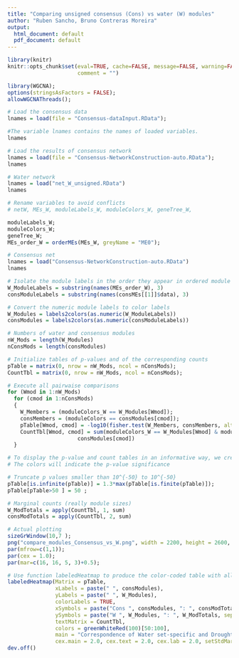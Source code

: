```yaml
---
title: "Comparing unsigned consensus (Cons) vs water (W) modules"
author: "Ruben Sancho, Bruno Contreras Moreira"
output:
  html_document: default
  pdf_document: default
---
```


```r
library(knitr)
knitr::opts_chunk$set(eval=TRUE, cache=FALSE, message=FALSE, warning=FALSE, 
                      comment = "")
```

```r

library(WGCNA);
options(stringsAsFactors = FALSE);
allowWGCNAThreads();

# Load the consensus data
lnames = load(file = "Consensus-dataInput.RData");

#The variable lnames contains the names of loaded variables.
lnames

# Load the results of consensus network
lnames = load(file = "Consensus-NetworkConstruction-auto.RData");
lnames

# Water network
lnames = load("net_W_unsigned.RData")
lnames

# Rename variables to avoid conflicts
# netW, MEs_W, moduleLabels_W, moduleColors_W, geneTree_W,

moduleLabels_W;
moduleColors_W;
geneTree_W;
MEs_order_W = orderMEs(MEs_W, greyName = "ME0");

# Consensus net
lnames = load("Consensus-NetworkConstruction-auto.RData")
lnames
```

```r

# Isolate the module labels in the order they appear in ordered module eigengenes
W_ModuleLabels = substring(names(MEs_order_W), 3)
consModuleLabels = substring(names(consMEs[[1]]$data), 3)

# Convert the numeric module labels to color labels
W_Modules = labels2colors(as.numeric(W_ModuleLabels))
consModules = labels2colors(as.numeric(consModuleLabels))

# Numbers of water and consensus modules
nW_Mods = length(W_Modules)
nConsMods = length(consModules)

# Initialize tables of p-values and of the corresponding counts
pTable = matrix(0, nrow = nW_Mods, ncol = nConsMods);
CountTbl = matrix(0, nrow = nW_Mods, ncol = nConsMods);

# Execute all pairwaise comparisons
for (Wmod in 1:nW_Mods)
  for (cmod in 1:nConsMods)
  {
    W_Members = (moduleColors_W == W_Modules[Wmod]);
    consMembers = (moduleColors == consModules[cmod]);
    pTable[Wmod, cmod] = -log10(fisher.test(W_Members, consMembers, alternative = "greater")$p.value);
    CountTbl[Wmod, cmod] = sum(moduleColors_W == W_Modules[Wmod] & moduleColors ==
                      consModules[cmod])
  }
```

```r

# To display the p-value and count tables in an informative way, we create a color-coded table of the intersection counts.
# The colors will indicate the p-value significance

# Truncate p values smaller than 10^{-50} to 10^{-50} 
pTable[is.infinite(pTable)] = 1.3*max(pTable[is.finite(pTable)]);
pTable[pTable>50 ] = 50 ;

# Marginal counts (really module sizes)
W_ModTotals = apply(CountTbl, 1, sum)
consModTotals = apply(CountTbl, 2, sum)

# Actual plotting
sizeGrWindow(10,7 );
png("compare_modules_Consensus_vs_W.png", width = 2200, height = 2600, units = "px", pointsize = 22, bg = "white");
par(mfrow=c(1,1));
par(cex = 1.0);
par(mar=c(16, 16, 5, 3)+0.5);

# Use function labeledHeatmap to produce the color-coded table with all the trimmings
labeledHeatmap(Matrix = pTable,
               xLabels = paste(" ", consModules),
               yLabels = paste(" ", W_Modules),
               colorLabels = TRUE,
               xSymbols = paste("Cons ", consModules, ": ", consModTotals, sep=""),
               ySymbols = paste("W ", W_Modules, ": ", W_ModTotals, sep=""),
               textMatrix = CountTbl,
               colors = greenWhiteRed(100)[50:100],
               main = "Correspondence of Water set-specific and Drought-Water consensus modules",
               cex.main = 2.0, cex.text = 2.0, cex.lab = 2.0, setStdMargins = FALSE);
dev.off()

```
